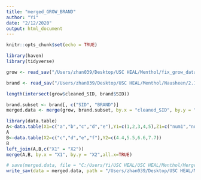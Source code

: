 ```yaml
---
title: "merged_GROW_BRAND"
author: "Yi"
date: "2/12/2020"
output: html_document
---
```


```r
knitr::opts_chunk$set(echo = TRUE)
```

```r
library(haven)
library(tidyverse)
```

```r
grow <- read_sav("/Users/zhan039/Desktop/USC HEAL/Menthol/fix_grow_data.sav")

brand <- read_sav("/Users/zhan039/Desktop/USC HEAL/Menthol/Nausheen/2.10.20 updated data set with CTSI.sav")
```

```r
length(intersect(grow$cleaned_SID, brand$SID))
```

```r
brand.subset <- brand[, c("SID", "BRAND")]
merged.data <- merge(grow, brand.subset, by.x = "cleaned_SID", by.y = "SID", all.x = TRUE)
```

```r
library(data.table)
A<-data.table(X1=c("a","b","c","d","e"),Y1=c(1,2,3,4,5),Z1=c("num1","num2","num3","num4","num5"))
A
B<-data.table(X2=c("c","d","e","f"),Y2=c(4.4,5.5,6.6,7.7))
B
left_join(A,B,c("X1" = "X2"))
merge(A,B, by.x = "X1", by.y = "X2",all.x=TRUE)
```

```r
# save(merged.data, file = "C:/Users/Yi/USC HEAL/USC HEAL/Menthol/Merged_GROW_BRAND.Rdata")
write_sav(data = merged.data, path = "/Users/zhan039/Desktop/USC HEAL/Menthol/Merged_GROW_BRAND.sav")
```


